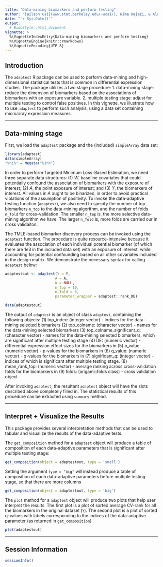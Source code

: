 ```yaml
---
title: "Data-mining biomarkers and perform testing"
author: "[Wilson Cai](www.stat.berkeley.edu/~wcai/), Nima Hejazi, & Alan Hubbard"
date: "`r Sys.Date()`"
output:
  # BiocStyle::html_document
vignette: >
  %\VignetteIndexEntry{Data-mining biomarkers and perform testing}
  %\VignetteEngine{knitr::rmarkdown}
  %\VignetteEncoding{UTF-8}
---
```


## Introduction

The `adaptest` R package can be used to perform data-mining and high-dimensional statistical tests that is common in differential expression studies. The package utilizes a two stage procedure:
1. data-mining stage: reduce the dimension of biomarkers based on the associations of biomarkers with an exposure variable.
2. multiple testing stage: adjust for multiple testing to control false positives.
In this vignette, we illustrate how to use `adaptest` to perform such analysis, using a data set containing microarray expression measures.

---

## Data-mining stage

First, we load the `adaptest` package and the (included) `simpleArray` data set:

```r
library(adaptest)
data(simpleArray)
"%ni%" = Negate("%in%")
```

In order to perform Targeted Minimum Loss-Based Estimation, we need three
separate data structures: (1) _W_, baseline covariates that could potentially
confound the association of biomarkers with the exposure of interest; (2) _A_,
the point exposure of interest; and (3) _Y_, the biomarkers of interest. All values in _A_ ought to be binarized, in order to avoid practical violations of
the assumption of positivity. To invoke the data-adaptive testing function (`adaptest`), we also need to specify the number of top biomarkers `n_top` to the data-mining algorithm, and the number of folds `n_fold` for cross-validation. The smaller `n_top` is, the more selective data-mining algorithm we have. The larger `n_fold` is, more folds are carried our in cross validaiton.

The TMLE-based biomarker discovery process can be invoked using the
`adaptest` function. The procedure is quite resource-intensive because it
evaluates the association of each individual potential biomarker (of which there
are 1e3 in the included data set) with an exposure of interest, while
accounting for potential confounding based on all other covariates included in
the design matrix. We demonstrate the necessary syntax for calling
`adaptest` below:

```r
adaptestout <- adaptest(Y = Y,
                       A = A,
                       W = NULL,
                       n_top = 10,
                       n_fold = 3,
                       parameter_wrapper = adaptest::rank_DE)
```

```r
data(adaptestout)
```

The output of `adaptest` is an object of class `adaptest`, containing the following objects:
(1) top_index: (integer vector) - indices for the data-mining selected biomarkers
(2) top_colname: (character vector) - names for the data-mining selected biomarkers
(3) top_colname_significant_q: (character vector) - names for the data-mining selected biomarkers, which are significant after multiple testing stage
(4) DE: (numeric vector) - differential expression effect sizes for the biomarkers in \code{top_colname}
(5) p_value: (numeric vector) - p-values for the biomarkers in \code{top_colname}
(6) q_value: (numeric vector) - q-values for the biomarkers in \code{top_colname}
(7) significant_q: (integer vector) - indices of \code{top_colname} which is significant after multiple testing stage.
(8) mean_rank_top: (numeric vector) - average ranking across cross-validation folds for the biomarkers in \code{top_colname}
(9) folds: (origami::folds class) - cross validation object

After invoking `adaptest`, the resultant `adaptest` object will have the slots described above completely filled in. The statistical results of this procedure can be extracted using `summary` method.

---

## Interpret + Visualize the Results

This package provides several interpretation methods that can be used to tabular and visualize the results of the data-adaptive tests.

The `get_composition` method for a `adaptest` object will produce a table of composition of each data-adaptive parameters that is significant after multiple testing stage:

```r
get_composition(object = adaptestout, type = 'small')
```

Setting the argument `type = "big"` will instead produce a table of composition of each data-adaptive parameters before multiple testing stage, so that there are more columns

```r
get_composition(object = adaptestout, type = 'big')
```

The `plot` method for a `adaptest` object will produce two plots that help user interpret the results. The first plot is a plot of sorted average CV-rank for all the biomarkers in the original dataset (`Y`). The second plot is a plot of sorted q-values with labels corresponding to the indices of the data-adaptive parameter (as returned in `get_composition`)

```r
plot(adaptestout)
```

---

## Session Information

```r
sessionInfo()
```

